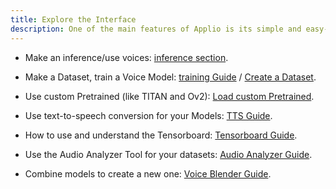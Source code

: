 ```yaml
---
title: Explore the Interface
description: One of the main features of Applio is its simple and easy-to-understand interface. Here you will find the main things you can do.
---
```


- Make an inference/use voices: [inference section](/applio/getting-started/inference).

- Make a Dataset, train a Voice Model: [training Guide](/applio/getting-started/training) / [Create a Dataset](/applio/guides/create-datasets/create-datasets).

- Use custom Pretrained (like TITAN and Ov2): [Load custom Pretrained](/applio/getting-started/pretrained).

- Use text-to-speech conversion for your Models: [TTS Guide](/applio/getting-started/tts).

- How to use and understand the Tensorboard: [Tensorboard Guide](/applio/getting-started/tensorboard).

- Use the Audio Analyzer Tool for your datasets: [Audio Analyzer Guide](/applio/getting-started/audio-analizer).

- Combine models to create a new one: [Voice Blender Guide](/applio/getting-started/voice-blender.mdx).
